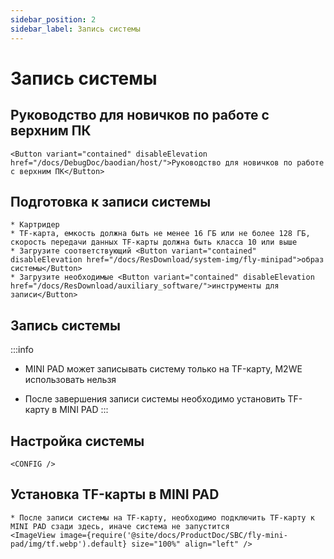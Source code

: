 ```yaml
---
sidebar_position: 2
sidebar_label: Запись системы
---
```









# Запись системы

## Руководство для новичков по работе с верхним ПК

    <Button variant="contained" disableElevation href="/docs/DebugDoc/baodian/host/">Руководство для новичков по работе с верхним ПК</Button>

## Подготовка к записи системы

    * Картридер
    * TF-карта, емкость должна быть не менее 16 ГБ или не более 128 ГБ, скорость передачи данных TF-карты должна быть класса 10 или выше
    * Загрузите соответствующий <Button variant="contained" disableElevation href="/docs/ResDownload/system-img/fly-minipad">образ системы</Button>
    * Загрузите необходимые <Button variant="contained" disableElevation href="/docs/ResDownload/auxiliary_software/">инструменты для записи</Button>

## Запись системы

:::info
* MINI PAD может записывать систему только на TF-карту, M2WE использовать нельзя
* После завершения записи системы необходимо установить TF-карту в MINI PAD
:::

    <TF />

## Настройка системы

    <CONFIG />

## Установка TF-карты в MINI PAD

    * После записи системы на TF-карту, необходимо подключить TF-карту к MINI PAD сзади здесь, иначе система не запустится
    <ImageView image={require('@site/docs/ProductDoc/SBC/fly-mini-pad/img/tf.webp').default} size="100%" align="left" />  

